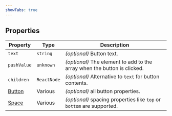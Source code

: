 ```yaml
---
showTabs: true
---
```


## Properties

| Property                                      | Type        | Description                                                              |
| --------------------------------------------- | ----------- | ------------------------------------------------------------------------ |
| `text`                                        | `string`    | _(optional)_ Button text.                                                |
| `pushValue`                                   | `unknown`   | _(optional)_ The element to add to the array when the button is clicked. |
| `children`                                    | `ReactNode` | _(optional)_ Alternative to `text` for button contents.                  |
| [Button](/uilib/components/button/properties) | Various     | _(optional)_ all button properties.                                      |
| [Space](/uilib/components/space/properties)   | Various     | _(optional)_ spacing properties like `top` or `bottom` are supported.    |
